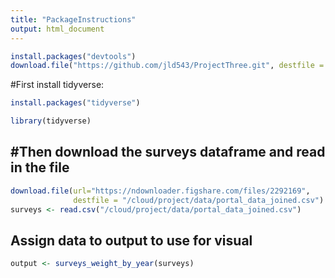```yaml
---
title: "PackageInstructions"
output: html_document
---
```


```r
install.packages("devtools")
download.file("https://github.com/jld543/ProjectThree.git", destfile = "/cloud/project/project_three/package.Rmd")
```

#First install tidyverse:

```r
install.packages("tidyverse")

library(tidyverse)
```

## #Then download the surveys dataframe and read in the file

```r
download.file(url="https://ndownloader.figshare.com/files/2292169",
              destfile = "/cloud/project/data/portal_data_joined.csv")
surveys <- read.csv("/cloud/project/data/portal_data_joined.csv")  
```

## Assign data to output to use for visual

```r
output <- surveys_weight_by_year(surveys) 
```

```r


```
